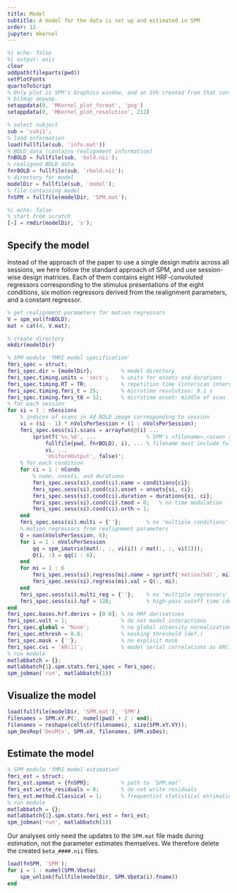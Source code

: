 ```yaml
---
title: Model
subtitle: A model for the data is set up and estimated in SPM
order: 12
jupyter: mkernel
---
```



```matlab
%| echo: false
%| output: asis
clear
addpath(fileparts(pwd))
setPlotFonts
quartoToScript
% Only plot is SPM's Graphics window, and an SVG created from that contains a
% bitmap anyway.
setappdata(0, 'MKernel_plot_format', 'png')
setappdata(0, 'MKernel_plot_resolution', 212)
```


```matlab
% select subject
sub = 'subj1';
% load information
load(fullfile(sub, 'info.mat'))
% BOLD data (contains realignment information)
fnBOLD = fullfile(sub, 'bold.nii');
% realigned BOLD data
fnrBOLD = fullfile(sub, 'rbold.nii');
% directory for model
modelDir = fullfile(sub, 'model');
% file containing model
fnSPM = fullfile(modelDir, 'SPM.mat');
```

```matlab
%| echo: false
% start from scratch
[~] = rmdir(modelDir, 's');
```


## Specify the model

Instead of the approach of the paper to use a single design matrix across all sessions, we here follow the standard approach of SPM, and use session-wise design matrices. Each of them contains eight HRF-convoluted regressors corresponding to the stimulus presentations of the eight conditions, six motion regressors derived from the realignment parameters, and a constant regressor.

```matlab
% get realignment parameters for motion regressors
V = spm_vol(fnBOLD);
mat = cat(4, V.mat);

% create directory
mkdir(modelDir)

% SPM module 'fMRI model specification'
fmri_spec = struct;
fmri_spec.dir = {modelDir};         % model directory
fmri_spec.timing.units = 'secs';    % units for onsets and durations
fmri_spec.timing.RT = TR;           % repetition time (interscan interval)
fmri_spec.timing.fmri_t = 25;       % microtime resolution: 0.1 s
fmri_spec.timing.fmri_t0 = 12;      % microtime onset: middle of scan
% for each session
for si = 1 : nSessions
    % indices of scans in 4d BOLD image corresponding to session
    vi = (si - 1) * nVolsPerSession + (1 : nVolsPerSession);
    fmri_spec.sess(si).scans = arrayfun(@(i) ...
        sprintf('%s,%d', ...                % SPM's <filename>,<scan> syntax
            fullfile(pwd, fnrBOLD), i), ... % filename must include full path
            vi, ...
            'UniformOutput', false)';
    % for each condition
    for ci = 1 : nConds
        % name, onsets, and durations
        fmri_spec.sess(si).cond(ci).name = conditions{ci};
        fmri_spec.sess(si).cond(ci).onset = onsets{si, ci};
        fmri_spec.sess(si).cond(ci).duration = durations{si, ci};
        fmri_spec.sess(si).cond(ci).tmod = 0;   % no time modulation
        fmri_spec.sess(si).cond(ci).orth = 1;
    end
    fmri_spec.sess(si).multi = {''};        % no 'multiple conditions'
    % motion regressors from realignment parameters
    Q = nan(nVolsPerSession, 6);
    for i = 1 : nVolsPerSession
        qq = spm_imatrix(mat(:, :, vi(i)) / mat(:, :, vi(1)));
        Q(i, :) = qq(1 : 6);
    end
    for mi = 1 : 6
        fmri_spec.sess(si).regress(mi).name = sprintf('motion(%d)', mi);
        fmri_spec.sess(si).regress(mi).val = Q(:, mi);
    end
    fmri_spec.sess(si).multi_reg = {''};    % no 'multiple regressors'
    fmri_spec.sess(si).hpf = 128;           % high-pass cutoff time (def.)
end
fmri_spec.bases.hrf.derivs = [0 0]; % no HRF derivatives
fmri_spec.volt = 1;                 % do not model interactions
fmri_spec.global = 'None';          % no global intensity normalization
fmri_spec.mthresh = 0.8;            % masking threshold (def.)
fmri_spec.mask = {''};              % no explicit mask
fmri_spec.cvi = 'AR(1)';            % model serial correlations as AR(1) (def.)
% run module
matlabbatch = {};
matlabbatch{1}.spm.stats.fmri_spec = fmri_spec;
spm_jobman('run', matlabbatch(1))
```


## Visualize the model

```matlab
load(fullfile(modelDir, 'SPM.mat'), 'SPM')
filenames = SPM.xY.P(:, numel(pwd) + 2 : end);
filenames = reshape(cellstr(filenames), size(SPM.xY.VY));
spm_DesRep('DesMtx', SPM.xX, filenames, SPM.xsDes);
```


## Estimate the model

```matlab
% SPM module 'fMRI model estimation'
fmri_est = struct;
fmri_est.spmmat = {fnSPM};          % path to `SPM.mat`
fmri_est.write_residuals = 0;       % do not write residuals
fmri_est.method.Classical = 1;      % frequentist statistical estimation
% run module
matlabbatch = {};
matlabbatch{1}.spm.stats.fmri_est = fmri_est;
spm_jobman('run', matlabbatch(1))
```

Our analyses only need the updates to the `SPM.mat` file made during estimation, not the parameter estimates themselves. We therefore delete the created `beta_####.nii` files.

```matlab
load(fnSPM, 'SPM');
for i = 1 : numel(SPM.Vbeta)
    spm_unlink(fullfile(modelDir, SPM.Vbeta(i).fname))
end
```


<!-- Copyright © 2023 Carsten Allefeld
SPDX-License-Identifier: GPL-3.0-or-later -->

